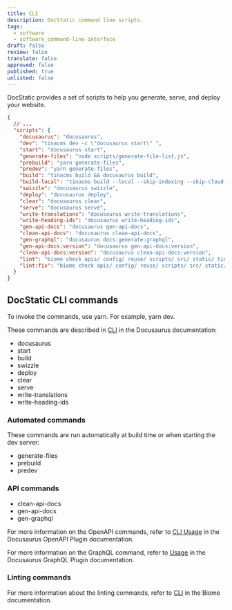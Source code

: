 ```yaml
---
title: CLI
description: DocStatic command line scripts.
tags:
  - software
  - software_command-line-interface
draft: false
review: false
translate: false
approved: false
published: true
unlisted: false
---
```


DocStatic provides a set of scripts to help you generate, serve, and deploy your website.

```json
{
  // ...
  "scripts": {
    "docusaurus": "docusaurus",
    "dev": "tinacms dev -c \"docusaurus start\" ",
    "start": "docusaurus start",
    "generate-files": "node scripts/generate-file-list.js",
    "prebuild": "yarn generate-files",
    "predev": "yarn generate-files",
    "build": "tinacms build && docusaurus build",
    "build-local": "tinacms build --local --skip-indexing --skip-cloud-checks && docusaurus build",
    "swizzle": "docusaurus swizzle",
    "deploy": "docusaurus deploy",
    "clear": "docusaurus clear",
    "serve": "docusaurus serve",
    "write-translations": "docusaurus write-translations",
    "write-heading-ids": "docusaurus write-heading-ids",
    "gen-api-docs": "docusaurus gen-api-docs",
    "clean-api-docs": "docusaurus clean-api-docs",
    "gen-graphql": "docusaurus docs:generate:graphql",
    "gen-api-docs:version": "docusaurus gen-api-docs:version",
    "clean-api-docs:version": "docusaurus clean-api-docs:version",
    "lint": "biome check apis/ config/ reuse/ scripts/ src/ static/ tina/",
    "lint:fix": "biome check apis/ config/ reuse/ scripts/ src/ static/ tina/ --fix"
  }
}
```

## DocStatic CLI commands

To invoke the commands, use yarn. For example, yarn dev.

These commands are described in [CLI](https://docusaurus.io/docs/cli) in the Docusaurus documentation:

* docusaurus
* start
* build
* swizzle
* deploy
* clear
* serve
* write-translations
* write-heading-ids

### Automated commands

These commands are run automatically at build time or when starting the dev server:

* generate-files
* prebuild
* predev

### API commands

* clean-api-docs
* gen-api-docs
* gen-graphql

For more information on the OpenAPI commands, refer to [CLI Usage](https://github.com/PaloAltoNetworks/docusaurus-openapi-docs?tab=readme-ov-file#cli-usage) in the Docusaurus OpenAPI Plugin documentation.

For more information on the GraphQL command, refer to [Usage](https://github.com/Zhouzi/docusaurus-graphql-plugin?tab=readme-ov-file#usage) in the Docusaurus GraphQL Plugin documentation.

### Linting commands

For more information about the linting commands, refer to [CLI](https://biomejs.dev/reference/cli/) in the Biome documentation.
